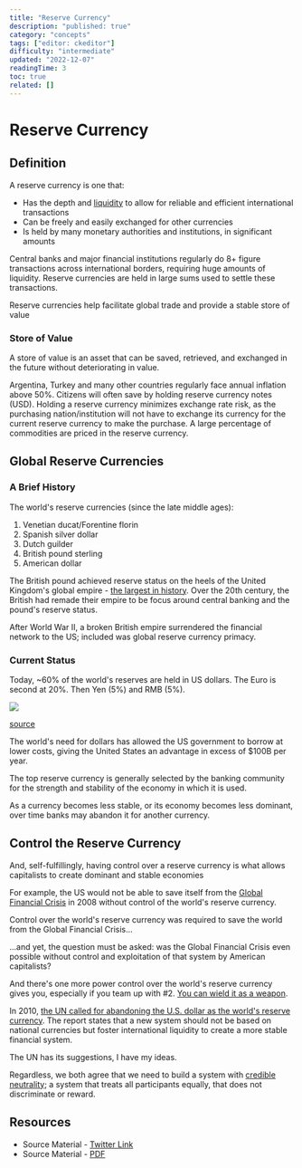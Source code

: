 ```yaml
---
title: "Reserve Currency"
description: "published: true"
category: "concepts"
tags: ["editor: ckeditor"]
difficulty: "intermediate"
updated: "2022-12-07"
readingTime: 3
toc: true
related: []
---
```


# Reserve Currency

## Definition

A reserve currency is one that: 

*   Has the depth and [liquidity](/concepts/liquidity) to allow for reliable and efficient international transactions
*   Can be freely and easily exchanged for other currencies
*   Is held by many monetary authorities and institutions, in significant amounts

Central banks and major financial institutions regularly do 8+ figure transactions across international borders, requiring huge amounts of liquidity. Reserve currencies are held in large sums used to settle these transactions. 

Reserve currencies help facilitate global trade and provide a stable store of value

### Store of Value

A store of value is an asset that can be saved, retrieved, and exchanged in the future without deteriorating in value. 

Argentina, Turkey and many other countries regularly face annual inflation above 50%. Citizens will often save by holding reserve currency notes (USD). Holding a reserve currency minimizes exchange rate risk, as the purchasing nation/institution will not have to exchange its currency for the current reserve currency to make the purchase. A large percentage of commodities are priced in the reserve currency.

## Global Reserve Currencies

### A Brief History

The world's reserve currencies (since the late middle ages): 

1.  Venetian ducat/Forentine florin
2.  Spanish silver dollar
3.  Dutch guilder
4.  British pound sterling
5.  American dollar

The British pound achieved reserve status on the heels of the United Kingdom's global empire - [the largest in history](https://en.wikipedia.org/wiki/List_of_largest_empires). Over the 20th century, the British had remade their empire to be focus around central banking and the pound's reserve status. 

After World War II, a broken British empire surrendered the financial network to the US; included was global reserve currency primacy.

### Current Status

Today, ~60% of the world's reserves are held in US dollars. The Euro is second at 20%. Then Yen (5%) and RMB (5%). 

![](/images/reserve-currency-reserves.jpeg)

[source](https://www.marketwatch.com/story/rise-of-nontraditional-reserve-currencies-diminishes-dollars-dominance-11654181294)

The world's need for dollars has allowed the US government to borrow at lower costs, giving the United States an advantage in excess of $100B per year.

The top reserve currency is generally selected by the banking community for the strength and stability of the economy in which it is used. 

As a currency becomes less stable, or its economy becomes less dominant, over time banks may abandon it for another currency. 

## Control the Reserve Currency

And, self-fulfillingly, having control over a reserve currency is what allows capitalists to create dominant and stable economies 

For example, the US would not be able to save itself from the [Global Financial Crisis](/background/gfc) in 2008 without control of the world's reserve currency. 

Control over the world's reserve currency was required to save the world from the Global Financial Crisis... 

...and yet, the question must be asked: was the Global Financial Crisis even possible without control and exploitation of that system by American capitalists? 

And there's one more power control over the world's reserve currency gives you, especially if you team up with #2. [You can wield it as a weapon](/background/sanctions). 

In 2010, [the UN called for abandoning the U.S. dollar as the world's reserve currency](https://www.reuters.com/article/us-dollar-reserves-un-idUSTRE65S40620100629). The report states that a new system should not be based on national currencies but foster international liquidity to create a more stable financial system. 

The UN has its suggestions, I have my ideas. 

Regardless, we both agree that we need to build a system with [credible neutrality](/concepts/credible-neutrality); a system that treats all participants equally, that does not discriminate or reward.

## Resources

*   Source Material - [Twitter Link](https://twitter.com/logarithmicrex/status/1560846346998779904)
*   Source Material - [PDF](/twitter-pdf-2022-08-20_reserve_currency.pdf)
